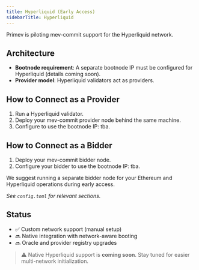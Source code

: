 ```yaml
---
title: Hyperliquid (Early Access)
sidebarTitle: Hyperliquid
---
```


Primev is piloting mev-commit support for the Hyperliquid network.

## Architecture

- **Bootnode requirement**: A separate bootnode IP must be configured for Hyperliquid (details coming soon).
- **Provider model**: Hyperliquid validators act as providers.

## How to Connect as a Provider

1. Run a Hyperliquid validator.
2. Deploy your mev-commit provider node behind the same machine.
3. Configure to use the bootnode IP: tba.

## How to Connect as a Bidder

1. Deploy your mev-commit bidder node.
2. Configure your bidder to use the bootnode IP: tba.

We suggest running a separate bidder node for your Ethereum and Hyperliquid operations during early access.

_See `config.toml` for relevant sections._

## Status

- ✅ Custom network support (manual setup)
- 🔜 Native integration with network-aware booting
- 🔜 Oracle and provider registry upgrades

> ⚠️ Native Hyperliquid support is **coming soon**. Stay tuned for easier multi-network initialization.
